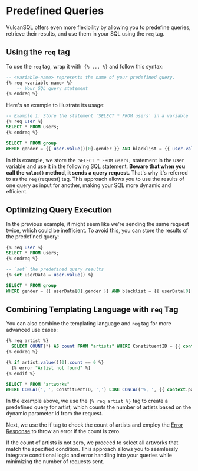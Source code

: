 # Predefined Queries
VulcanSQL offers even more flexibility by allowing you to predefine queries, retrieve their results, and use them in your SQL using the `req` tag.

## Using the `req` tag
To use the `req` tag, wrap it with` {% ... %}` and follow this syntax:

```sql
-- <variable-name> represents the name of your predefined query.
{% req <variable-name> %}
    -- Your SQL query statement
{% endreq %}
```

Here's an example to illustrate its usage:

```sql
-- Example 1: Store the statement 'SELECT * FROM users' in a variable 'user'
{% req user %}
SELECT * FROM users;
{% endreq %}

SELECT * FROM group
WHERE gender = {{ user.value()[0].gender }} AND blacklist = {{ user.value()[0].blacklist }}
```

In this example, we store the` SELECT * FROM users;` statement in the user variable and use it in the following SQL statement. **Beware that when you call the `value()` method, it sends a query request.** That's why it's referred to as the `req` (request) tag. This approach allows you to use the results of one query as input for another, making your SQL more dynamic and efficient.

## Optimizing Query Execution
In the previous example, it might seem like we're sending the same request twice, which could be inefficient. To avoid this, you can store the results of the predefined query:

```sql
{% req user %}
SELECT * FROM users;
{% endreq %}

-- `set` the predefined query results
{% set userData = user.value() %}

SELECT * FROM group
WHERE gender = {{ userData[0].gender }} AND blacklist = {{ userData[0].blacklist }}
```

## Combining Templating Language with `req` Tag
You can also combine the templating language and `req` tag for more advanced use cases:

```sql
{% req artist %}
  SELECT COUNT(*) AS count FROM "artists" WHERE ConstituentID = {{ context.params.id }}
{% endreq %}

{% if artist.value()[0].count == 0 %}
  {% error "Artist not found" %}
{% endif %}

SELECT * FROM "artworks"
WHERE CONCAT(', ', ConstituentID, ',') LIKE CONCAT('%, ', {{ context.params.id }}, ',%');
```

In the example above, we use the `{% req artist %}` tag to create a predefined query for artist, which counts the number of artists based on the dynamic parameter id from the request.

Next, we use the if tag to check the count of artists and employ the [Error Response](./error) to throw an error if the count is zero.

If the count of artists is not zero, we proceed to select all artworks that match the specified condition. This approach allows you to seamlessly integrate conditional logic and error handling into your queries while minimizing the number of requests sent.
